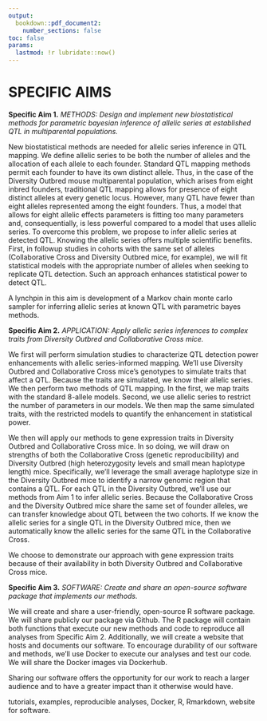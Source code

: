 ```yaml
---
output: 
  bookdown::pdf_document2:
    number_sections: false
toc: false
params:
  lastmod: !r lubridate::now()
---
```



# SPECIFIC AIMS

**Specific Aim 1.** *METHODS: Design and implement new biostatistical methods for parametric bayesian inference of allelic series at established QTL in multiparental populations.* 

New biostatistical methods are needed for allelic series inference in QTL mapping.
We define allelic series to be both the number of alleles and the allocation of each allele to each founder.
Standard QTL mapping methods permit each founder to have its own distinct allele. Thus, 
in the case of the Diversity Outbred mouse multiparental population, which arises from 
eight inbred founders, traditional QTL mapping allows for presence of eight distinct alleles
at every genetic locus.
However, many QTL have fewer than eight alleles represented among the eight founders. Thus, a model that
allows for eight allelic effects parameters is fitting too many parameters and, consequentially, is 
less powerful compared to a model that uses allelic series.
To overcome this problem, we propose to infer allelic series at detected QTL. Knowing the allelic 
series offers multiple scientific benefits. First, in followup studies in cohorts with the same set of 
alleles (Collaborative Cross and Diversity Outbred mice, for example), we will fit statistical models 
with the appropriate number of alleles when seeking to replicate QTL detection. Such an approach 
enhances statistical power to detect QTL. 

A lynchpin in this aim is development of a Markov chain monte carlo 
sampler for inferring allelic series at known QTL with parametric 
bayes methods. 




**Specific Aim 2.** *APPLICATION: Apply allelic series inferences to complex traits from Diversity Outbred and Collaborative Cross mice.* 

We first will perform simulation studies to characterize QTL detection power 
enhancements with allelic series-informed mapping. We'll use Diversity Outbred and 
Collaborative Cross mice's genotypes to simulate traits that affect a QTL. Because 
the traits are simulated, we know their allelic series. We then perform two methods of QTL mapping.
In the first, we map traits with the standard 8-allele models. Second, we use allelic series
to restrict the number of parameters in our models. We then map the same simulated traits, with the 
restricted models to quantify the enhancement in statistical power.

We then will apply our 
methods to gene expression traits in Diversity Outbred and Collaborative Cross 
mice. In so doing, we will draw on strengths of both the Collaborative Cross (genetic reproducibility) and 
Diversity Outbred (high heterozygosity levels and small mean haplotype length) mice. Specifically, we'll 
leverage the small average haplotype size 
in the Diversity Outbred mice to identify a narrow genomic region that contains a QTL. For each QTL in the Diversity Outbred, we'll use our methods from Aim 1 to infer allelic series. 
Because the Collaborative Cross and the Diversity Outbred mice share the same set of founder alleles, we can 
transfer knowledge about QTL between the two cohorts. If we know the allelic series for a single QTL in the 
Diversity Outbred mice, then we automatically know the allelic series for the same QTL in the Collaborative 
Cross.



We choose to demonstrate our approach with gene expression traits because of their availability in both 
Diversity Outbred and Collaborative Cross mice.






**Specific Aim 3.** *SOFTWARE: Create and share an open-source software package that implements our methods.* 

We will create and share a user-friendly, open-source R software package. 
We will share publicly our package via Github. 
The R package will contain both functions that execute our new 
methods and code to reproduce all analyses from Specific Aim 2. Additionally,
we will create a website that hosts and documents our software.
To encourage durability of our software and methods, we'll use Docker 
to execute our analyses and test our code. We will share the Docker 
images via Dockerhub.

Sharing our software offers the opportunity for our work to reach a larger audience 
and to have a greater impact than it otherwise would have.










tutorials, examples, reproducible analyses, Docker, R, Rmarkdown, website for software.


